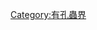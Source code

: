 {{Navbox
|name    = Rhizaria
|title   = [[有孔蟲界]]
|listclass = hlist
|image   = 
|titlestyle = background:rgb(200,250,80)

| above = {{Biology high taxon classification navs}}
|group1  = [[絲足蟲門]]
|list1   = {{Navbox|subgroup

| group1 = [[Filosa|絲狀根足蟲綱]]
| list1  = {{Navbox|subgroup

| group1 = [[Monadofilosa]]
| list1  ={{Navbox|subgroup

| group1 = [[Imbricatea]]
| list1  =
* {{tsl|en|Euglyphida|}} (T): [[Cyphoderiidae]] 
* [[Euglyphidae]] 
* {{tsl|en|Paulinellidae|保琳虫科}} 
* {{tsl|en|Trinematidae|三足蟲科}} <br>
{{tsl|en|Thaumatomonadida|}} (F)

| group2 = {{tsl|en|Thecofilosea|}}
| list2  =
* {{tsl|en|Cryomonad|}} (F)
* {{tsl|en|Ebriidae|艾鞭藻目}} (F)
* {{tsl|en|Phaeodarea|稀孔虫纲}} (A)
* {{tsl|en|Tectofilosid|}} (T)
* ''{{tsl|en|Cryptodifflugia|}}'' (T)

|group3  = [[Spongomonadea]] (F)
|list3   =
* ''[[Spongomonas]]'', ''{{tsl|en|Rhipidodendron|}}''

|group4  = {{tsl|en|Sarcomonadea|}}
|list4   =
* [[Cercomonadida]] (F/A): [[Cercomonadidae]] 
* {{tsl|en|Heteromitidae|}} 
* [[Sainouridae]]

}}

| group2 = {{tsl|en|Reticulofilosa|}}
| list2  = {{Navbox|subgroup

|group1  = [[Granofilosea]]
|list1   =
* [[Limnofilida]] (A)
* {{tsl|en|Leucodictyida|}} (A/F)
* {{tsl|en|Heliomonadida|}} (H/F)
* {{tsl|en|Desmothoracid|}}a (H)
* {{tsl|en|Gymnosphaerid|}}a (H)

|group2  = [[Chlorarachnea]] (A)
|list2   =
* ''[[Chlorarachnion]]''
* ''[[Gymnochlora]]''
* ''[[Lotharella]]''
* ''{{tsl|en|Cryptochlora|}}''
* ''{{tsl|en|Bigelowiella|}}''

}}
}} 

| group2 = {{tsl|en|Endomyxa|}}
| list2  = {{Navbox|subgroup

| group1 = {{tsl|en|Proteomyxidea|}} (A)
| list1  =
* {{tsl|en|Reticulosida|}} 
* {{tsl|en|Aconchulinida|無殼目}}
** {{tsl|en|Vampyrellidae|}}
* {{tsl|en|Pseudosporida|}} 

| group2 = [[Phytomyxea]] (Fu)
| list2  =
* {{tsl|en|Phagomyxida|}} 
* [[Plasmodiophorida]]

| group3 = {{tsl|en|Gromiidea|網足蟲綱}} (T)
| list3  =
* {{tsl|en|Gromida|網足蟲目}}
** [[網足蟲屬]]

| group4 = {{tsl|en|Ascetosporea|}} (S)
| list4  =
* [[Haplosporida]] 
* [[Paramyxida]] 
* [[Claustrosporida]] 
* {{tsl|en|Paradinida|}}

}}
}} 

|group2  = {{tsl|en|Retaria|有孔蟲總門}}
|list2   = {{Navbox|subgroup

| group1 = [[有孔蟲門]] (A)
| list1  =
* {{tsl|en|Allogromiida|}} 
* {{tsl|en|Miliolid|粟孔蟲目}} 
* {{tsl|en|Textulariida|}}

| group2 = [[放射蟲]] (A)
| list2  =
* {{tsl|en|Polycystine|多孔蟲綱}} 
* {{tsl|en|Acantharea|等輻骨蟲綱}} 
* {{tsl|en|Sticholonche|}} (H): ''{{tsl|en|Sticholonche|}}''

|group3  = 
|list3   = 

}} 

|group3  = 
|list3   = 

|group4  = 
|list4   = 

|group5  = 
|list5   = 

|below= <small>Organization type: F: [[鞭毛蟲]]s; A: [[变形体]]; T: {{tsl|en|testate amoebae|}}; H: {{tsl|en|Heliozoa|}}; S: [[頂複門]]; Fu: [[真菌]].</small>
}}<noinclude>
[[Category:有孔蟲界]]
</noinclude>